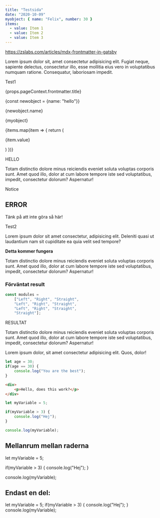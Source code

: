 ```yaml
---
title: "Testsida"
date: "2020-10-09"
myobject: { name: "Felix", number: 30 }
items:
  - value: Item 1
  - value: Item 2
  - value: Item 3
---
```


https://zslabs.com/articles/mdx-frontmatter-in-gatsby

Lorem ipsum dolor sit, amet consectetur adipisicing elit. Fugiat neque, sapiente delectus, consectetur illo, esse mollitia eius vero in voluptatibus numquam ratione. Consequatur, laboriosam impedit.

<TopicHeading link="test1">Test1</TopicHeading>




<!-- <RenderList items={items}/> -->

{props.pageContext.frontmatter.title}

{const newobject = {name: "hello"}}

{newobject.name}

{myobject}

{items.map(item => {
    return (<p>{item.value}</p>)
})}

<Callout half="true">HELLO</Callout>

Totam distinctio dolore minus reiciendis eveniet soluta voluptas corporis sunt. Amet quod illo, dolor at cum labore tempore iste sed voluptatibus, impedit, consectetur dolorum? Aspernatur!

<Notice half="true">Notice</Notice>

<Failure half="true">


## ERROR

Tänk på att inte göra så här!

</Failure>

<TopicHeading link="test2">Test2</TopicHeading>

Lorem ipsum dolor sit amet consectetur, adipisicing elit. Deleniti quasi ut laudantium nam sit cupiditate ea quia velit sed tempore?

<Notice half="true">

**Detta kommer fungera**

</Notice>

Totam distinctio dolore minus reiciendis eveniet soluta voluptas corporis sunt. Amet quod illo, dolor at cum labore tempore iste sed voluptatibus, impedit, consectetur dolorum? Aspernatur!

<Output>

### Förväntat result

```javascript
const modules =
    ["Left", "Right", "Straight",
    "Left", "Right", "Straight",
    "Left", "Right", "Straight",
    "Straight"];
```


</Output>

<Success>RESULTAT</Success>

Totam distinctio dolore minus reiciendis eveniet soluta voluptas corporis sunt. Amet quod illo, dolor at cum labore tempore iste sed voluptatibus, impedit, consectetur dolorum? Aspernatur!

<PracticeContainer>

Lorem ipsum dolor, sit amet consectetur adipisicing elit. Quos, dolor!

```javascript
let age = 30;
if(age == 30) {
    console.log("You are the best");
}
```

</PracticeContainer>

```html
<div>
    <p>Hello, does this work?</p>
</div>
```

```javascript
let myVariable = 5;

if(myVariable > 3) {
    console.log("Hej");
}

console.log(myVariable);
```

## Mellanrum mellan raderna

<CopyButton>

let myVariable = 5;

if(myVariable > 3) {
    console.log("Hej");
}

console.log(myVariable);

</CopyButton>

## Endast en del:

<CopyButton>

let myVariable = 5;
if(myVariable > 3) {
    console.log("Hej");
}
console.log(myVariable);

</CopyButton>
